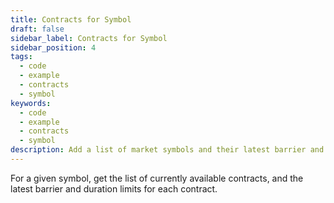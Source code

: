 ```yaml
---
title: Contracts for Symbol
draft: false
sidebar_label: Contracts for Symbol
sidebar_position: 4
tags:
  - code
  - example
  - contracts
  - symbol
keywords:
  - code
  - example
  - contracts
  - symbol
description: Add a list of market symbols and their latest barrier and duration limits to your trading app with this API example.
---
```



For a given symbol, get the list of currently available contracts, and the latest barrier and duration limits for each contract.

<SandboxIframe sandbox={sandboxes.contracts_for_symbol} />
